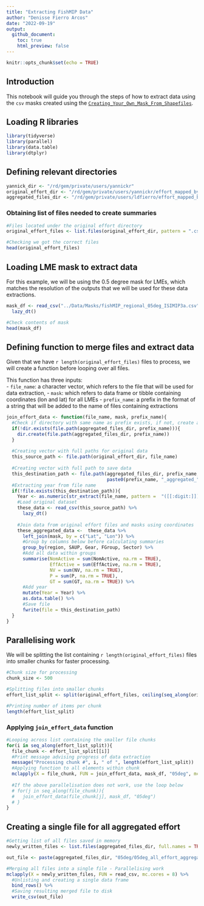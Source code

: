 ```yaml
---
title: "Extracting FishMIP Data"
author: "Denisse Fierro Arcos"
date: "2022-09-19"
output: 
  github_document:
    toc: true
    html_preview: false
---
```


```r
knitr::opts_chunk$set(echo = TRUE)
```


## Introduction

This notebook will guide you through the steps of how to extract data using the `csv` masks created using the [`Creating_Your_Own_Mask_From_Shapefiles`]("Creating_Your_Own_Mask_From_Shapefiles.md").

## Loading R libraries
```r
library(tidyverse)
library(parallel)
library(data.table)
library(dtplyr)
```
## Defining relevant directories
```r
yannick_dir <- "/rd/gem/private/users/yannickr"
original_effort_dir <- "/rd/gem/private/users/yannickr/effort_mapped_bycountry"
aggregated_files_dir <- "/rd/gem/private/users/ldfierro/effort_mapped_by_country_aggregated/"
```

### Obtaining list of files needed to create summaries
```r
#Files located under the original effort directory
original_effort_files <- list.files(original_effort_dir, pattern = ".csv")

#Checking we got the correct files
head(original_effort_files)
```

## Loading LME mask to extract data
For this example, we will be using the 0.5 degree mask for LMEs, which matches the resolution of the outputs that we will be used for these data extractions.
```r
mask_df <- read_csv("../Data/Masks/fishMIP_regional_05deg_ISIMIP3a.csv") %>% 
  lazy_dt()

#Check contents of mask
head(mask_df)
```

## Defining function to merge files and extract data
Given that we have `r length(original_effort_files)` files to process, we will create a function before looping over all files.  
  
This function has three inputs:  
- `file_name`: a character vector, which refers to the file that will be used for data extraction,
- `mask`: which refers to data frame or tibble containing coordinates (lon and lat) for all LMEs
- `prefix_name`: a prefix in the format of a string that will be added to the name of files containing extractions

```r
join_effort_data <- function(file_name, mask, prefix_name){
  #Check if directory with same name as prefix exists, if not, create a new folder
  if(!dir.exists(file.path(aggregated_files_dir, prefix_name))){
    dir.create(file.path(aggregated_files_dir, prefix_name))
  }
  
  #Creating vector with full paths for original data
  this_source_path <- file.path(original_effort_dir, file_name)
  
  #Creating vector with full path to save data
  this_destination_path <- file.path(aggregated_files_dir, prefix_name, 
                                     paste0(prefix_name, "_aggregated_", file_name))
  #Extracting year from file name
  if(!file.exists(this_destination_path)){
    Year <- as.numeric(str_extract(file_name, pattern =  "([[:digit:]])+"))
    #Load original dataset
    these_data <- read_csv(this_source_path) %>% 
      lazy_dt()
    
    #Join data from original effort files and masks using coordinates
    these_aggregated_data <-  these_data %>%
      left_join(mask, by = c("Lat", "Lon")) %>%
      #Group by columns below before calculating summaries
      group_by(region, SAUP, Gear, FGroup, Sector) %>%
      #Add all data within groups
      summarise(NomActive = sum(NomActive, na.rm = TRUE),
                EffActive = sum(EffActive, na.rm = TRUE),
                NV = sum(NV, na.rm = TRUE),
                P = sum(P, na.rm = TRUE),
                GT = sum(GT, na.rm = TRUE)) %>%
      #Add year 
      mutate(Year = Year) %>%
      as.data.table() %>% 
      #Save file
      fwrite(file = this_destination_path)
  }
}
```

## Parallelising work
We will be splitting the list containing `r length(original_effort_files)` files into smaller chunks for faster processing.

```r
#Chunk size for processing
chunk_size <- 500

#Splitting files into smaller chunks
effort_list_split <- split(original_effort_files, ceiling(seq_along(original_effort_files)/chunk_size))

#Printing number of items per chunk
length(effort_list_split)
```

### Applying `join_effort_data` function

```r
#Looping across list containing the smaller file chunks
for(i in seq_along(effort_list_split)){
  file_chunk <- effort_list_split[[i]]
  #Print message advising progress of data extraction
  message("Processing chunk #", i, " of ", length(effort_list_split))
  #Applying function to all elements within chunk
  mclapply(X = file_chunk, FUN = join_effort_data, mask_df, "05deg", mc.cores = 8)
  
  #If the above parallelisation does not work, use the loop below
  # for(j in seq_along(file_chunk)){
  #   join_effort_data(file_chunk[j], mask_df, "05deg")
  # }
}
```

## Creating a single file for all aggregated effort
```r
#Getting list of all files saved in memory
newly_written_files <- list.files(aggregated_files_dir, full.names = TRUE, recursive = T)

out_file <- paste(aggregated_files_dir, "05deg/05deg_all_effort_aggregated.csv", sep = "/") 

#Merging all files into a single file - Parallelising work
mclapply(X = newly_written_files, FUN = read_csv, mc.cores = 8) %>% 
  #Unlisting and creating a single data frame
  bind_rows() %>%
  #Saving resulting merged file to disk
  write_csv(out_file)
```
